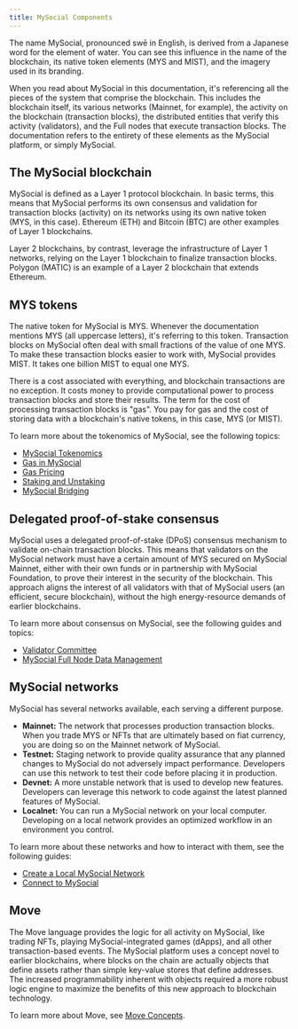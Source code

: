 ```yaml
---
title: MySocial Components
---
```


The name MySocial, pronounced swē in English, is derived from a Japanese word for the element of water. You can see this influence in the name of the blockchain, its native token elements (MYS and MIST), and the imagery used in its branding. 

When you read about MySocial in this documentation, it's referencing all the pieces of the system that comprise the blockchain. This includes the blockchain itself, its various networks (Mainnet, for example), the activity on the blockchain (transaction blocks), the distributed entities that verify this activity (validators), and the Full nodes that execute transaction blocks. The documentation refers to the entirety of these elements as the MySocial platform, or simply MySocial.

## The MySocial blockchain

MySocial is defined as a Layer 1 protocol blockchain. In basic terms, this means that MySocial performs its own consensus and validation for transaction blocks (activity) on its networks using its own native token (MYS, in this case). Ethereum (ETH) and Bitcoin (BTC) are other examples of Layer 1 blockchains. 

Layer 2 blockchains, by contrast, leverage the infrastructure of Layer 1 networks, relying on the Layer 1 blockchain to finalize transaction blocks. Polygon (MATIC) is an example of a Layer 2 blockchain that extends Ethereum.

## MYS tokens

The native token for MySocial is MYS. Whenever the documentation mentions MYS (all uppercase letters), it's referring to this token. Transaction blocks on MySocial often deal with small fractions of the value of one MYS. To make these transaction blocks easier to work with, MySocial provides MIST. It takes one billion MIST to equal one MYS. 

There is a cost associated with everything, and blockchain transactions are no exception. It costs money to provide computational power to process transaction blocks and store their results. The term for the cost of processing transaction blocks is "gas". You pay for gas and the cost of storing data with a blockchain's native tokens, in this case, MYS (or MIST).

To learn more about the tokenomics of MySocial, see the following topics:

- [MySocial Tokenomics](./tokenomics.mdx)
- [Gas in MySocial](./tokenomics/gas-in-mys.mdx)
- [Gas Pricing](./tokenomics/gas-pricing.mdx)
- [Staking and Unstaking](./tokenomics/staking-unstaking.mdx)
- [MySocial Bridging](./tokenomics/mys-bridging.mdx)

## Delegated proof-of-stake consensus

MySocial uses a delegated proof-of-stake (DPoS) consensus mechanism to validate on-chain transaction blocks. This means that validators on the MySocial network must have a certain amount of MYS secured on MySocial Mainnet, either with their own funds or in partnership with MySocial Foundation, to prove their interest in the security of the blockchain. This approach aligns the interest of all validators with that of MySocial users (an efficient, secure blockchain), without the high energy-resource demands of earlier blockchains. 

To learn more about consensus on MySocial, see the following guides and topics:

- [Validator Committee](guides/operator/validator-committee.mdx)
- [MySocial Full Node Data Management](guides/operator/data-management.mdx) 

## MySocial networks

MySocial has several networks available, each serving a different purpose.

- **Mainnet:** The network that processes production transaction blocks. When you trade MYS or NFTs that are ultimately based on fiat currency, you are doing so on the Mainnet network of MySocial.
- **Testnet:** Staging network to provide quality assurance that any planned changes to MySocial do not adversely impact performance. Developers can use this network to test their code before placing it in production.
- **Devnet:** A more unstable network that is used to develop new features. Developers can leverage this network to code against the latest planned features of MySocial.
- **Localnet:** You can run a MySocial network on your local computer. Developing on a local network provides an optimized workflow in an environment you control. 

To learn more about these networks and how to interact with them, see the following guides:

- [Create a Local MySocial Network](guides/developer/getting-started/local-network.mdx)
- [Connect to MySocial](guides/developer/getting-started/connect.mdx)

## Move

The Move language provides the logic for all activity on MySocial, like trading NFTs, playing MySocial-integrated games (dApps), and all other transaction-based events. The MySocial platform uses a concept novel to earlier blockchains, where blocks on the chain are actually objects that define assets rather than simple key-value stores that define addresses. The increased programmability inherent with objects required a more robust logic engine to maximize the benefits of this new approach to blockchain technology. 

To learn more about Move, see [Move Concepts](./mys-move-concepts.mdx).
